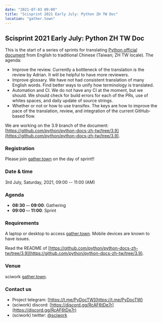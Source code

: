 ```yaml
---
date: "2021-07-03 09:00"
title: "Scisprint 2021 Early July: Python ZH TW Doc"
location: "gather.town"
---
```


## Scisprint 2021 Early July: Python ZH TW Doc

This is the start of a series of sprints for translating [Python
official document](https://docs.python.org/3/) from English to
traditional Chinese (Taiwan; ZH TW locale). The agenda:

- Improve the review. Currently a bottleneck of the translation is the
  review by Adrian. It will be helpful to have more reviewers.
- Improve glossary. We have not had consistent translation of many
  English words. Find better ways to unify how terminology is
  translated.
- Automation and CI. We do not have any CI at the moment, but we
  should. We should check for build errors for each of the PRs, use of
  whites spaces, and daily update of source strings.
- Whether or not or how to use transifex. The keys are how to improve
  the pace of the translation, review, and integration of the current
  GitHub-based flow.

We are working on the 3.9 branch of the document:
[https://github.com/python/python-docs-zh-tw/tree/3.9](https://github.com/python/python-docs-zh-tw/tree/3.9).

### Registration

Please join
[gather.town](https://gather.town/app/yLTe8mBDb8pogMOX/sciwork) on the
day of sprint!!

### Date & time

3rd July, Saturday, 2021, 09:00 -- 11:00 (AM)

### Agenda

- **08:30 -- 09:00**: Gathering
- **09:00 -- 11:00**: Sprint

### Requirements

A laptop or desktop to access
[gather.town](https://gather.town/app/yLTe8mBDb8pogMOX/sciwork). Mobile
devices are known to have issues.

Read the README of
[https://github.com/python/python-docs-zh-tw/tree/3.9](https://github.com/python/python-docs-zh-tw/tree/3.9).

### Venue

sciwork [gather.town](https://gather.town/app/yLTe8mBDb8pogMOX/sciwork).

### Contact us

- Project telegram: [https://t.me/PyDocTW](https://t.me/PyDocTW)
- (sciwork) discord: [https://discord.gg/RcAF6tDe7r](https://discord.gg/RcAF6tDe7r)
- (sciwork) twitter: [\@sciwork](https://twitter.com/sciwork)
